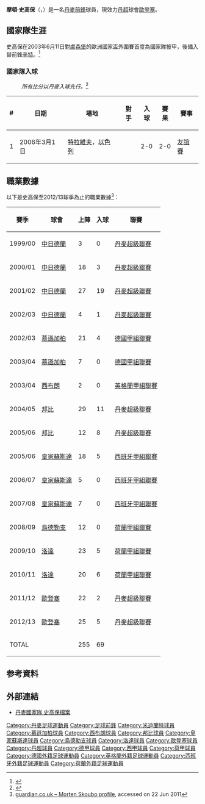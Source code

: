 {{noteTA
|G1=uefa
|T= zh-hk:摩頓·史高保;
|1=zh-hk:史高保;
|2=zh-hans:莫腾·奥尔森;zh-hk:摩頓·奧臣;zh-tw:莫騰·奧爾森;
}}
{{Infobox Football biography 2
| playername          = 史高保<br>''Morten Skoubo''
| image               = [[File:Morten_Skoubo.jpg|200px]]
| dateofbirth         = {{birth date and age|1980|6|30}}
| cityofbirth         = {{le|Holstebro}}
| countryofbirth      = {{DEN}}
| height              = {{height|m=1.90}}
| position            = [[前鋒_(足球)|前鋒]]
| currentclub         = {{flagicon|DEN}}[[歐登塞足球會|歐登塞]]
| clubnumber          = 11
| years1              = 1999 – 02|clubs1 =   {{flagicon|DEN}}[[中日德蘭足球會|中日德蘭]] |caps1 = 52  |goals1 = 23
| years2              = 2002 – 04|clubs2 =   {{flagicon|GER}}[[慕遜加柏|慕遜加柏]]             |caps2 = 28 |goals2 = 4
| years3              = 2004     |clubs3 = → {{flagicon|ENG}}[[西布朗|西布朗]](外借)          |caps3 =  2 |goals3 = 0
| years4              = 2004 – 06|clubs4 =   {{flagicon|DEN}}[[邦比足球會|邦比]]       |caps4 = 41 |goals4 = 19
| years5              = 2006 – 08|clubs5 =   {{flagicon|ESP}}[[皇家蘇斯達|皇家蘇斯達]]            |caps5 = 30 |goals5 = 5
| years6              = 2008 – 09|clubs6 =   {{flagicon|NED}}[[烏德勒支足球會|烏德勒支]] |caps6 = 12 |goals6 = 0
| years7              = 2009 – 11|clubs7 = → {{flagicon|NED}}[[洛達JC|洛達JC]](外借)         |caps7 = 43 |goals7 = 11
| years8              = 2011 –   |clubs8 =   {{flagicon|DEN}}[[歐登塞足球會|歐登塞]]    |caps8 = 47  |goals8 = 7
| nationalyears1      = 2000 – 01 |nationalteam1 = [[丹麥21歲以下國家足球隊|丹麥U21]] | nationalcaps1 = 6 |nationalgoals1 = 0
| nationalyears2      = 2003 –     |nationalteam2 = {{fb|DEN}}                       | nationalcaps2 = 2 |nationalgoals2 = 1
| pcupdate            = 2011年6月22日
| ntupdate            = 2011年6月22日
}}
'''摩頓·史高保'''（'''{{lang-da|Morten Skoubo}}'''，{{bd|1980年|6月30日|}}）是一名[[丹麥|丹麥]][[前鋒_(足球)|前鋒]]球員，現效力[[丹超|丹超]]球會[[歐登塞足球會|歐登塞]]。

==國家隊生涯==
史高保在2003年6月11日對[[盧森堡國家足球隊|盧森堡]]的歐洲國家盃外圍賽首度為國家隊披甲，後備入替前鋒[[艾巴·辛特|辛特]]。<ref>{{Cite web |url=http://www.dbu.dk/landshold/landsholdsdatabasen/LBaseMatchInfo.aspx?matchid=4001 |title=Danmark - Luxembourg 2 - 0 |access-date=2011-06-22 |archive-date=2016-03-14 |archive-url=https://web.archive.org/web/20160314153156/http://www.dbu.dk/landshold/landsholdsdatabasen/LBaseMatchInfo.aspx?matchid=4001 |dead-url=no }}</ref>  


=== 國家隊入球 ===
:''所有比分以丹麥入球先行。''<ref>{{Cite web |url=http://www.dbu.dk/landshold/landsholdsdatabasen/LBasePlayerInfo.aspx?playerid=4233&teamtypeid=330&event=4#match |title=DBU Morten Skoubo scoring record |access-date=2011-06-22 |archive-date=2016-03-10 |archive-url=https://web.archive.org/web/20160310144621/http://www.dbu.dk/landshold/landsholdsdatabasen/LBasePlayerInfo.aspx?playerid=4233&teamtypeid=330&event=4#match |dead-url=no }}</ref>
{| class="wikitable"
! # !! 日期 !! 場地 !! 對手 !! 入球 !! 賽果 !! 賽事
|-
| 1 || 2006年3月1日 || [[特拉維夫|特拉維夫]]，[[以色列|以色列]] || {{ISR}} || 2-0 || 2-0 || [[友誼賽|友誼賽]]
|}

==職業數據==
以下是史高保至2012/13球季為止的職業數據<ref>[http://guardian.touch-line.com/?Lang=0&CTID=10&CPID=14&pStr=Player&PLID=48316&TEID=1528 guardian.co.uk – Morten Skoubo profile], accessed on 22 Jun 2011</ref>︰
{| class="wikitable"
|-
! 賽季 !! 球會 !! 上陣 !! 入球 !! 聯賽  
|-  
| 1999/00 || {{flagicon|Denmark}} [[中日德蘭足球會|中日德蘭]] || {{0}}{{0}}3 || {{0}}{{0}}0 || [[丹麥超級聯賽|丹麥超級聯賽]]
|-  
| 2000/01 || {{flagicon|Denmark}} [[中日德蘭足球會|中日德蘭]] || {{0}}18 || {{0}}{{0}}3 || [[丹麥超級聯賽|丹麥超級聯賽]]
|-  
| 2001/02 || {{flagicon|Denmark}} [[中日德蘭足球會|中日德蘭]] || {{0}}27 || {{0}}19 || [[丹麥超級聯賽|丹麥超級聯賽]]
|-  
| 2002/03 || {{flagicon|Denmark}} [[中日德蘭足球會|中日德蘭]] || {{0}}{{0}}4 || {{0}}{{0}}1 || [[丹麥超級聯賽|丹麥超級聯賽]]
|-  
| 2002/03 || {{flagicon|Germany}} [[慕遜加柏|慕遜加柏]] || {{0}}21 || {{0}}{{0}}4 || [[德國甲組聯賽|德國甲組聯賽]]
|-  
| 2003/04 || {{flagicon|Germany}} [[慕遜加柏|慕遜加柏]] || {{0}}{{0}}7 || {{0}}{{0}}0 || [[德國甲組聯賽|德國甲組聯賽]]
|-  
| 2003/04 || {{flagicon|England}} [[西布朗|西布朗]] || {{0}}{{0}}2 || {{0}}{{0}}0 || [[英格兰足球联赛|英格蘭甲組聯賽]]
|-  
| 2004/05 || {{flagicon|Denmark}} [[邦比足球會|邦比]] || {{0}}29 || {{0}}11 || [[丹麥超級聯賽|丹麥超級聯賽]]
|-  
| 2005/06 || {{flagicon|Denmark}} [[邦比足球會|邦比]] || {{0}}12 || {{0}}{{0}}8 || [[丹麥超級聯賽|丹麥超級聯賽]]
|-  
| 2005/06 || {{flagicon|Spain}} [[皇家蘇斯達|皇家蘇斯達]] || {{0}}18 || {{0}}{{0}}5 || [[西班牙甲組聯賽|西班牙甲組聯賽]]
|-  
| 2006/07 || {{flagicon|Spain}} [[皇家蘇斯達|皇家蘇斯達]] || {{0}}{{0}}5 || {{0}}{{0}}0 || [[西班牙甲組聯賽|西班牙甲組聯賽]]
|-  
| 2007/08 || {{flagicon|Spain}} [[皇家蘇斯達|皇家蘇斯達]] || {{0}}{{0}}7 || {{0}}{{0}}0 || [[西班牙甲組聯賽|西班牙甲組聯賽]]
|-  
| 2008/09 || {{flagicon|Netherlands}} [[烏德勒支足球會|烏德勒支]] || {{0}}12 || {{0}}{{0}}0 || [[荷蘭甲組聯賽|荷蘭甲組聯賽]]
|-  
| 2009/10 || {{flagicon|Netherlands}} [[洛達|洛達]] || {{0}}23 || {{0}}{{0}}5 || [[荷蘭甲組聯賽|荷蘭甲組聯賽]]
|-  
| 2010/11 || {{flagicon|Netherlands}} [[洛達|洛達]] || {{0}}20 || {{0}}{{0}}6 || [[荷蘭甲組聯賽|荷蘭甲組聯賽]]
|-  
| 2011/12 || {{flagicon|Denmark}} [[歐登塞足球會|歐登塞]] || {{0}}22 || {{0}}{{0}}2 || [[丹麥超級聯賽|丹麥超級聯賽]]
|-  
| 2012/13 || {{flagicon|Denmark}} [[歐登塞足球會|歐登塞]] || {{0}}25 || {{0}}{{0}}5 || [[丹麥超級聯賽|丹麥超級聯賽]]
|-  
! colspan=2 |TOTAL  
! 255  
! 69  
!  
|}

== 参考資料 ==
{{reflist}}

== 外部連結 ==
* [http://www.dbu.dk/landshold/landsholdsdatabasen/LBasePlayerInfo.aspx?playerid=4233 丹麥國家隊 史高保檔案] {{Wayback|url=http://www.dbu.dk/landshold/landsholdsdatabasen/LBasePlayerInfo.aspx?playerid=4233 |date=20170822034855 }}

{{DEFAULTSORT:Skoubo, Morten}}
[[Category:丹麥足球運動員|Category:丹麥足球運動員]]
[[Category:足球前鋒|Category:足球前鋒]]
[[Category:米迪蘭特球員|Category:米迪蘭特球員]]
[[Category:慕遜加柏球員|Category:慕遜加柏球員]]
[[Category:西布朗球員|Category:西布朗球員]]
[[Category:邦比球員|Category:邦比球員]]
[[Category:皇家蘇斯達球員|Category:皇家蘇斯達球員]]
[[Category:烏德勒支球員|Category:烏德勒支球員]]
[[Category:洛達球員|Category:洛達球員]]
[[Category:歐登塞球員|Category:歐登塞球員]]
[[Category:丹超球員|Category:丹超球員]]
[[Category:德甲球員|Category:德甲球員]]
[[Category:西甲球員|Category:西甲球員]]
[[Category:荷甲球員|Category:荷甲球員]]
[[Category:德國外籍足球運動員|Category:德國外籍足球運動員]]
[[Category:英格蘭外籍足球運動員|Category:英格蘭外籍足球運動員]]
[[Category:西班牙外籍足球運動員|Category:西班牙外籍足球運動員]]
[[Category:荷蘭外籍足球運動員|Category:荷蘭外籍足球運動員]]